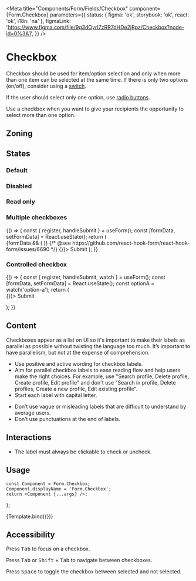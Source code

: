 
<Meta
	title="Components/Form/Fields/Checkbox"
	component={Form.Checkbox}
	parameters={{
		status: { figma: 'ok', storybook: 'ok', react: 'ok', i18n: 'na' },
		figmaLink: 'https://www.figma.com/file/9q3dOyrI7zRR7dHDe2jRpz/Checkbox?node-id=0%3A1',
	}}
/>

# Checkbox

Checkbox should be used for item/option selection and only when more than one item can be selected at the same time.
If there is only two options (on/off), consider using a <a href="/docs/components-form-fields-switch--default-story">switch</a>.

If the user should select only one option, use <a href="/docs/components-form-fields-radio--default-story">radio buttons</a>.

Use a checkbox when you want to give your recipients the opportunity to select more than one option.

## Zoning

<FigmaImage
	src="https://www.figma.com/file/qc8oUSyVJM67gSsbTShftt/%F0%9F%93%90-Zoning?node-id=44%3A59"
	alt="zoning image for checkbox"
/>

## States

<FigmaImage
	src="https://www.figma.com/file/9q3dOyrI7zRR7dHDe2jRpz/Checkbox?node-id=1%3A78"
	alt="Checkbox inputs for form in various states"
/>

### Default

<Canvas>
	<Story name="default">
		<Form.Checkbox label="Checkbox" />
	</Story>
	<Story name="indeterminate">
		<Form.Checkbox label="Indeterminate Checkbox" indeterminate />
	</Story>
	<Story name="checked">
		<Form.Checkbox label="Checked Checkbox" checked />
	</Story>
</Canvas>

### Disabled

<Canvas>
	<Story name="disabled">
		<Form.Checkbox label="Disabled Checkbox" disabled />
	</Story>
	<Story name="disabled indeterminate">
		<Form.Checkbox label="Disabled Indeterminate Checkbox" disabled indeterminate />
	</Story>
	<Story name="disabled checked">
		<Form.Checkbox label="Disabled Checked Checkbox" disabled checked />
	</Story>
</Canvas>

### Read only

<Canvas>
	<Story name="read-only">
		<Form.Checkbox label="Read-Only Checkbox" readOnly />
	</Story>
	<Story name="read-only indeterminate">
		<Form.Checkbox label="Read-Only Indeterminate Checkbox" readOnly indeterminate />
	</Story>
	<Story name="read-only checked">
		<Form.Checkbox label="Read-Only Checked Checkbox" readOnly checked />
	</Story>
</Canvas>

### Multiple checkboxes

<Canvas>
	<Story name="react-hook-form">
		{() => {
			const { register, handleSubmit } = useForm();
			const [formData, setFormData] = React.useState();
			return (
				<Form onSubmit={handleSubmit(setFormData)}>
					{formData && (
						<InlineMessageInformation
							title={'Form data'}
							description={JSON.stringify(formData, null, 2)}
							withBackground
						/>
					)}
					<Form.Fieldset legend="Pick one or multiple options" required>
						<Form.Checkbox label="Option A" {...register('option-a')} />
						<Form.Checkbox label="Option B" checked {...register('option-b')} />
					</Form.Fieldset>
					<Form.Fieldset legend="Pick one or multiple inline options" required>
						<Form.Row>
							<Form.Checkbox label="Inline option A" {...register('inline-option-a')} />
							<Form.Checkbox label="Inline option B" checked {...register('inline-option-b')} />
						</Form.Row>
					</Form.Fieldset>
					<Form.Fieldset legend="Read only are sent" required readOnly>
						<Form.Checkbox label="Option C" {...register('option-c')} />
						<Form.Checkbox label="Option D" checked {...register('option-d')} />
					</Form.Fieldset>
					<Form.Fieldset legend="Disabled are not sent" required disabled>
						{/* @see https://github.com/react-hook-form/react-hook-form/issues/6690 */}
						<Form.Checkbox label="Option E" {...register('option-e', { disabled: true })} />
						<Form.Checkbox label="Option F" checked {...register('option-f', { disabled: true })} />
					</Form.Fieldset>
					<Form.Buttons>
						<ButtonPrimary type="submit" onClick={() => {}}>
							Submit
						</ButtonPrimary>
					</Form.Buttons>
				</Form>
			);
		}}
	</Story>
</Canvas>

### Controlled checkbox

<Canvas>
	<Story name="controlled">
		{() => {
			const { register, handleSubmit, watch } = useForm();
			const [formData, setFormData] = React.useState();
			const optionA = watch('option-a');
			return (
				<Form onSubmit={handleSubmit(setFormData)}>
					<Form.Fieldset legend="Control checkbox state" required>
						<Form.Checkbox label="Toggle all" {...register('option-a')} />
						<Form.Checkbox label="Controlled checkbox" checked={optionA} />
					</Form.Fieldset>
					<Form.Buttons>
						<ButtonPrimary type="submit" onClick={() => {}}>
							Submit
						</ButtonPrimary>
					</Form.Buttons>
				</Form>
			);
		}}
	</Story>
</Canvas>

## Content

Checkboxes appear as a list on UI so it's important to make their labels as parallel as possible without twisting the language too much. It’s important to have parallelism, but not at the expense of comprehension.

<Use>
	<Use.Do>
		<ul>
			<li>Use positive and active wording for checkbox labels.</li>
			<li>
				Aim for parallel checkbox labels to ease reading flow and help users make the right choices.
				For example, use "Search profile, Delete profile, Create profile, Edit profile" and don't
				use "Search in profile, Delete profiles, Create a new profile, Edit existing profile".
			</li>
			<li>Start each label with capital letter.</li>
		</ul>
	</Use.Do>
	<Use.Dont>
		<ul>
			<li>
				Don’t use vague or misleading labels that are difficult to understand by average users.
			</li>
			<li>Don’t use punctuations at the end of labels.</li>
		</ul>
	</Use.Dont>
</Use>

## Interactions

- The label must always be clickable to check or uncheck.

## Usage

	const Component = Form.Checkbox;
	Component.displayName = 'Form.Checkbox';
	return <Component {...args} />;
};

<Canvas>
	<Story
		name="basic"
		args={{
			label: 'Checkbox',
			indeterminate: false,
			readOnly: false,
			disabled: false,
		}}
		argTypes={{
			label: {
				description: 'Checkbox label',
				control: {
					type: 'text',
				},
			},
			indeterminate: {
				description: 'Checkbox is indeterminate or  not',
				control: {
					type: 'boolean',
				},
			},
			checked: {
				description: 'Checkbox is checked or not',
				control: {
					type: 'boolean',
				},
			},
			readOnly: {
				description: 'Checkbox is read only or not',
				control: {
					type: 'boolean',
				},
			},
			disabled: {
				description: 'Checkbox is disabled or not',
				control: {
					type: 'boolean',
				},
			},
		}}
	>
		{Template.bind({})}
	</Story>
</Canvas>

<ArgsTable story="basic" />

## Accessibility

Press <kbd>Tab</kbd> to focus on a checkbox.

Press <kbd>Tab</kbd> or <kbd>Shift</kbd> + <kbd>Tab</kbd> to navigate between checkboxes.

Press <kbd>Space</kbd> to toggle the checkbox between selected and not selected.
